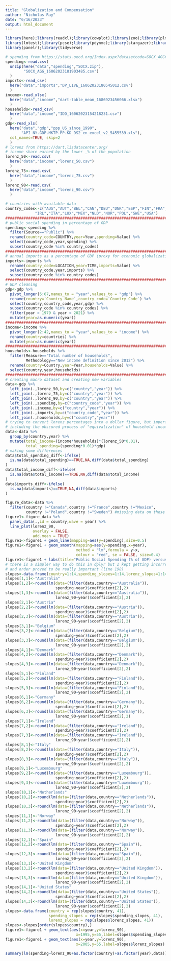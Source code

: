 ```yaml
---
title: "Globalization and Compensation"
author: "Nicholas Ray"
date: "6/16/2023"
output: html_document
---
```

```r
library(here);library(readxl);library(cowplot);library(zoo);library(plm);
library(lmtest);library(pcse);library(pdynmc);library(stargazer);library(Amelia);
library(panelr);library(tidyverse)
```
```r
# spending from https://stats.oecd.org/Index.aspx?datasetcode=SOCX_AGG#
spending<-read.csv(
  unzip(here("data","spending","SOCX.zip"),
        "SOCX_AGG_16062023181903485.csv")
  )
imports<-read_csv(
  here("data","imports","DP_LIVE_16062023180545012.csv")
  )
income<-read_xlsx(
  here("data","income","dart-table_mean_1686923456066.xlsx")
  )
households<-read_csv(
  here("data","income","IDD_16062023154218231.csv")
  )
gdp<-read_xls(
  here("data","gdp","ppp_US_since_1990",
       "API_NY.GDP.MKTP.PP.KD_DS2_en_excel_v2_5455539.xls"),
  col_names=TRUE, skip=2
  )
# lorenz from https://dart.lisdatacenter.org/
# income share earned by the lower _% of the population
lorenz_50<-read.csv(
  here("data","income","lorenz_50.csv")
  )
lorenz_75<-read.csv(
  here("data","income","lorenz_75.csv")
  )
lorenz_90<-read.csv(
  here("data","income","lorenz_90.csv")
  )
```
```r
# countries with available data
country_codes<-c("AUS","AUT","BEL","CAN","DEU","DNK","ESP","FIN","FRA","GBR",
             "IRL","ITA","LUX","MEX","NLD","NOR","POL","SWE","USA")
################################################################################
# public social spending in percentage of GDP
spending<-spending %>%
  filter(Source=="Public") %>%
  rename(country_code=COUNTRY,year=Year,spending=Value) %>%
  select(country_code,year,spending) %>%
  subset(country_code %in% country_codes)
################################################################################
# annual imports as a percentage of GDP (proxy for economic globalization)
imports<-imports %>%
  rename(country_code=LOCATION,year=TIME,imports=Value) %>%
  select(country_code,year,imports) %>%
  subset(country_code %in% country_codes)
################################################################################
# GDP cleaning
gdp<-gdp %>%
  pivot_longer(5:67,names_to = "year",values_to = "gdp") %>%
  rename(country=`Country Name`,country_code=`Country Code`) %>%
  select(country,country_code,year,gdp) %>%
  subset(country_code %in% country_codes) %>%
  filter(year > 1979 & year < 2021) %>%
  mutate(year=as.numeric(year))
################################################################################
income<-income %>%
  pivot_longer(2:42,names_to = "year",values_to = "income") %>%
  rename(country=countries) %>%
  mutate(year=as.numeric(year))
################################################################################
households<-households %>%
  filter(Measure=="Total number of households",
         Methodology=="New income definition since 2012") %>%
  rename(country=Country,year=Year,households=Value) %>%
  select(country,year,households)
################################################################################
# creating macro dataset and creating new variables
data<-gdp %>%
  left_join(.,lorenz_50,by=c("country","year")) %>%
  left_join(.,lorenz_75,by=c("country","year")) %>%
  left_join(.,lorenz_90,by=c("country","year")) %>%
  left_join(.,spending,by=c("country_code","year")) %>%
  left_join(.,income,by=c("country","year")) %>%
  left_join(.,imports,by=c("country_code","year")) %>%
  left_join(.,households,by=c("country","year"))
# trying to convert lorenz percentages into a dollar figure, but imperfect for reasons
# including the obscured process of "equivalization" of household income
data<-data %>%
  group_by(country,year) %>%
  mutate(total_income=(income*households)*(lorenz_50*0.01),
         total_spending=(spending*0.01)*gdp)
# making some differences
data$total_spending_diff<-ifelse(
  is.na(data$total_spending)==TRUE,NA,diff(data$total_spending)
)
data$total_income_diff<-ifelse(
  is.na(data$total_income)==TRUE,NA,diff(data$total_income)
)
data$imports_diff<-ifelse(
  is.na(data$imports)==TRUE,NA,diff(data$imports)
)
```
```r
figure_data<-data %>%
  filter(country !="Canada",country !="France",country !="Mexico",
         country !="Poland",country !="Sweden") #missing data on these
figure1<-figure_data %>%
  panel_data(.,id = country,wave = year) %>%
  line_plot(lorenz_90,
            overlay = FALSE,
            add.mean = TRUE)
figure1<-figure1 + geom_line(mapping=aes(y=spending),size=0.5)
figure1<-figure1 + geom_smooth(mapping=aes(y=spending,x=year),
                               method = "lm",formula = y~x,
                               colour = "red", se = FALSE, size=0.4)
figure1<-figure1 + labs(title="Public Social Spending (% of GDP) versus the Income Share (% of Total Income) of the Bottom 90% of Earners",x="Year",y="Percentage",subtitle = "Thin Black Line with Red Slope (Coefficient on the Left) is Social Spending While Thick Dotted Line with Blue Slope is Income Share (Coefficient on the Right)")
# there is a simpler way to do this in dplyr but I kept getting incorrect results
# and order proved to be really important (line 198)
slopes<-data.frame(country=1:14,spending_slopes=1:14,lorenz_slopes=1:14)
slopes[1,1]<-"Australia"
slopes[1,2]<-round(lm(data=(filter(data,country=="Australia")),
                      spending~year)$coefficient[2],2)
slopes[1,3]<-round(lm(data=(filter(data,country=="Australia")),
                      lorenz_90~year)$coefficient[2],2)
slopes[2,1]<-"Austria"
slopes[2,2]<-round(lm(data=(filter(data,country=="Austria")),
                      spending~year)$coefficient[2],2)
slopes[2,3]<-round(lm(data=(filter(data,country=="Austria")),
                      lorenz_90~year)$coefficient[2],2)
slopes[3,1]<-"Belgium"
slopes[3,2]<-round(lm(data=(filter(data,country=="Belgium")),
                      spending~year)$coefficient[2],2)
slopes[3,3]<-round(lm(data=(filter(data,country=="Belgium")),
                      lorenz_90~year)$coefficient[2],2)
slopes[4,1]<-"Denmark"
slopes[4,2]<-round(lm(data=(filter(data,country=="Denmark")),
                      spending~year)$coefficient[2],2)
slopes[4,3]<-round(lm(data=(filter(data,country=="Denmark")),
                      lorenz_90~year)$coefficient[2],2)
slopes[5,1]<-"Finland"
slopes[5,2]<-round(lm(data=(filter(data,country=="Finland")),
                      spending~year)$coefficient[2],2)
slopes[5,3]<-round(lm(data=(filter(data,country=="Finland")),
                      lorenz_90~year)$coefficient[2],2)
slopes[6,1]<-"Germany"
slopes[6,2]<-round(lm(data=(filter(data,country=="Germany")),
                      spending~year)$coefficient[2],2)
slopes[6,3]<-round(lm(data=(filter(data,country=="Germany")),
                      lorenz_90~year)$coefficient[2],2)
slopes[7,1]<-"Ireland"
slopes[7,2]<-round(lm(data=(filter(data,country=="Ireland")),
                      spending~year)$coefficient[2],2)
slopes[7,3]<-round(lm(data=(filter(data,country=="Ireland")),
                      lorenz_90~year)$coefficient[2],2)
slopes[8,1]<-"Italy"
slopes[8,2]<-round(lm(data=(filter(data,country=="Italy")),
                      spending~year)$coefficient[2],2)
slopes[8,3]<-round(lm(data=(filter(data,country=="Italy")),
                      lorenz_90~year)$coefficient[2],2)
slopes[9,1]<-"Luxembourg"
slopes[9,2]<-round(lm(data=(filter(data,country=="Luxembourg")),
                      spending~year)$coefficient[2],2)
slopes[9,3]<-round(lm(data=(filter(data,country=="Luxembourg")),
                      lorenz_90~year)$coefficient[2],2)
slopes[10,1]<-"Netherlands"
slopes[10,2]<-round(lm(data=(filter(data,country=="Netherlands")),
                      spending~year)$coefficient[2],2)
slopes[10,3]<-round(lm(data=(filter(data,country=="Netherlands")),
                      lorenz_90~year)$coefficient[2],2)
slopes[11,1]<-"Norway"
slopes[11,2]<-round(lm(data=(filter(data,country=="Norway")),
                      spending~year)$coefficient[2],2)
slopes[11,3]<-round(lm(data=(filter(data,country=="Norway")),
                      lorenz_90~year)$coefficient[2],2)
slopes[12,1]<-"Spain"
slopes[12,2]<-round(lm(data=(filter(data,country=="Spain")),
                      spending~year)$coefficient[2],2)
slopes[12,3]<-round(lm(data=(filter(data,country=="Spain")),
                      lorenz_90~year)$coefficient[2],2)
slopes[13,1]<-"United Kingdom"
slopes[13,2]<-round(lm(data=(filter(data,country=="United Kingdom")),
                      spending~year)$coefficient[2],2)
slopes[13,3]<-round(lm(data=(filter(data,country=="United Kingdom")),
                      lorenz_90~year)$coefficient[2],2)
slopes[14,1]<-"United States"
slopes[14,2]<-round(lm(data=(filter(data,country=="United States")),
                      spending~year)$coefficient[2],2)
slopes[14,3]<-round(lm(data=(filter(data,country=="United States")),
                      lorenz_90~year)$coefficient[2],2)
slopes<-data.frame(country = rep(slopes$country, 41),
                   spending_slopes = rep(slopes$spending_slopes, 41),
                   lorenz_slopes = rep(slopes$lorenz_slopes, 41))
slopes<-slopes[order(slopes$country),]
figure1<-figure1 + geom_text(aes(x=year,y=lorenz_90),
                               x=1995,y=55,label=slopes$spending_slopes)
figure1<-figure1 + geom_text(aes(x=year,y=lorenz_90),
                               x=2005,y=55,label=slopes$lorenz_slopes)
```
```r
summary(lm(spending~lorenz_90+as.factor(country)+as.factor(year),data))
```